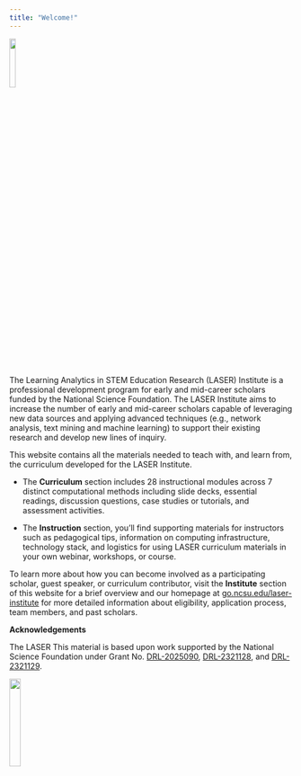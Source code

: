 ```yaml
---
title: "Welcome!"
---
```


![](images/laser-hex.png){width="15%"}

The Learning Analytics in STEM Education Research (LASER) Institute is a professional development program for early and mid-career scholars funded by the National Science Foundation. The LASER Institute aims to increase the number of early and mid-career scholars capable of leveraging new data sources and applying advanced techniques (e.g., network analysis, text mining and machine learning) to support their existing research and develop new lines of inquiry.

This website contains all the materials needed to teach with, and learn from, the curriculum developed for the LASER Institute.

-   The **Curriculum** section includes 28 instructional modules across 7 distinct computational methods including slide decks, essential readings, discussion questions, case studies or tutorials, and assessment activities.

-   The **Instruction** section, you'll find supporting materials for instructors such as pedagogical tips, information on computing infrastructure, technology stack, and logistics for using LASER curriculum materials in your own webinar, workshops, or course.

To learn more about how you can become involved as a participating scholar, guest speaker, or curriculum contributor, visit the **Institute** section of this website for a brief overview and our homepage at [go.ncsu.edu/laser-institute](go.ncsu.edu/laser-institute) for more detailed information about eligibility, application process, team members, and past scholars.

**Acknowledgements**

The LASER This material is based upon work supported by the National Science Foundation under Grant No. [DRL-2025090](https://www.nsf.gov/awardsearch/showAward?AWD_ID=2025090&HistoricalAwards=false), [DRL-2321128](https://www.nsf.gov/awardsearch/showAward?AWD_ID=2321128&HistoricalAwards=false), and [DRL-2321129](https://www.nsf.gov/awardsearch/showAward?AWD_ID=2321129&HistoricalAwards=false).

![](images/nsf.png){width="20%"}
